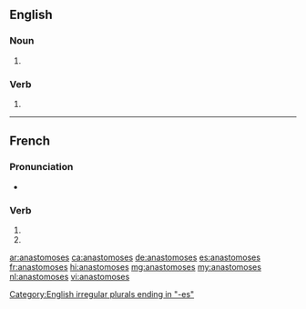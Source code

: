 ==English==

===Noun===
{{head|en|noun plural form}}

# {{plural of|anastomosis|lang=en}}

===Verb===
{{head|en|verb form}}

# {{en-third-person singular of|anastomose}}

[[Category:English irregular plurals ending in "-es"]]

----
{{also|anastomosés}}
==French==

===Pronunciation===
* {{homophones|anastomose|anastomosent|lang=fr}}

===Verb===
{{fr-verb-form}}

# {{conjugation of|anastomoser||2|s|pres|ind|lang=fr}}
# {{conjugation of|anastomoser||2|s|pres|sub|lang=fr}}

{{rfc-auto}}

[[ar:anastomoses]]
[[ca:anastomoses]]
[[de:anastomoses]]
[[es:anastomoses]]
[[fr:anastomoses]]
[[hi:anastomoses]]
[[mg:anastomoses]]
[[my:anastomoses]]
[[nl:anastomoses]]
[[vi:anastomoses]]